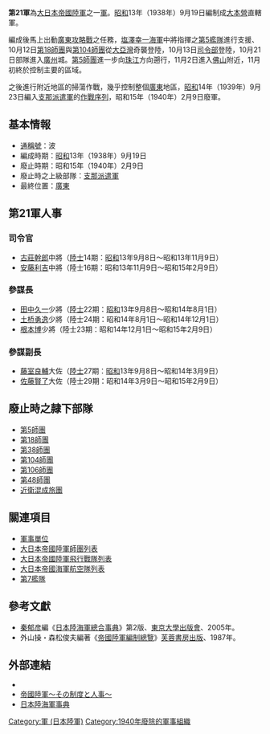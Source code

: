 {{japanese|japanese=第21軍|kana=だいにじゅういちぐん|romaji=dainijuuichi-gun}}

'''第21軍'''為[[大日本帝國陸軍|大日本帝國陸軍]]之一[[軍_(軍隊)|軍]]。[[昭和|昭和]]13年（1938年）9月19日編制成[[大本營_(大日本帝國)|大本營]]直轄軍。

編成後馬上出動[[廣州戰役_(1938年)|廣東攻略戰]]之任務，[[塩澤幸一|塩澤幸一]][[海軍|海軍]]中將指揮之[[第5艦隊_(日本海軍)|第5艦隊]]進行支援、10月12日[[第18師團|第18師團]]與[[第104師團|第104師團]]從[[大亞灣|大亞灣]]奇襲登陸，10月13日[[司令部|司令部]]登陸，10月21日部隊進入[[廣州市|廣州]]城。[[第5師團|第5師團]]進一步向[[珠江|珠江]]方向遡行，11月2日進入[[佛山|佛山]]附近，11月初終於控制主要的區域。

之後進行附近地區的掃蕩作戰，幾乎控制整個[[廣東|廣東]]地區，[[昭和|昭和]]14年（1939年）9月23日編入[[支那派遣軍|支那派遣軍]]的[[作戰序列|作戰序列]]，昭和15年（1940年）2月9日廢軍。

== 基本情報 ==
*[[通稱號|通稱號]]：波
*編成時期：[[昭和|昭和]]13年（1938年）9月19日
*廢止時期：昭和15年（1940年）2月9日
*廢止時之上級部隊：[[支那派遣軍|支那派遣軍]]
*最終位置：[[廣東|廣東]]

== 第21軍人事 ==
=== 司令官 ===
*[[古莊幹郎|古莊幹郎]]中將（[[日本陸軍士官學校|陸士]]14期：[[昭和|昭和]]13年9月8日～昭和13年11月9日）
*[[安藤利吉|安藤利吉]]中將（陸士16期：昭和13年11月9日～昭和15年2月9日）

=== 參謀長 ===
*[[田中久一|田中久一]]少將（[[日本陸軍士官學校|陸士]]22期：[[昭和|昭和]]13年9月8日～昭和14年8月1日）
*[[土桥勇逸|土桥勇逸]]少將（陸士24期：昭和14年8月1日～昭和14年12月1日）
*[[根本博|根本博]]少將（陸士23期：昭和14年12月1日～昭和15年2月9日）

=== 參謀副長 ===
*[[藤室良輔|藤室良輔]]大佐（[[日本陸軍士官學校|陸士]]27期：[[昭和|昭和]]13年9月8日～昭和14年3月9日）
*[[佐藤賢了|佐藤賢了]]大佐（陸士29期：昭和14年3月9日～昭和15年2月9日）

== 廢止時之隷下部隊 ==
*[[第5師團|第5師團]]
*[[第18師團|第18師團]]
*[[第38師團|第38師團]]
*[[第104師團|第104師團]]
*[[第106師團|第106師團]]
*[[第48師團|第48師團]]
*[[近衛師團|近衛混成旅團]]

== 關連項目 ==
*[[軍事單位|軍事單位]]
*[[大日本帝國陸軍師團列表|大日本帝國陸軍師團列表]]
* [[大日本帝國陸軍飛行戰隊列表|大日本帝國陸軍飛行戰隊列表]]
* [[大日本帝國海軍航空隊列表|大日本帝國海軍航空隊列表]]
*[[第7艦隊_(日本海軍)|第7艦隊]]

==參考文獻==
*[[秦郁彦|秦郁彦]]編《[[日本陸海軍總合事典|日本陸海軍總合事典]]》第2版、[[東京大學出版會|東京大學出版會]]、2005年。
*外山操・森松俊夫編著《[[帝國陸軍編制總覽|帝國陸軍編制總覽]]》[[芙蓉書房出版|芙蓉書房出版]]、1987年。

==外部連結==
*{{cite web
| last = Wendel
| first = Marcus
| url = http://www.axishistory.com/index.php?id=7694
| title = Axis History Factbook
| work = Japanese 21st Army(第21軍 (日本陸軍))
| access-date = 2008-03-27
| archive-date = 2020-04-03
| archive-url = https://web.archive.org/web/20200403230050/https://www.axishistory.com/index.php?id=7694
| dead-url = no
}}
*[https://web.archive.org/web/20080411094145/http://imperialarmy.hp.infoseek.co.jp/ 帝國陸軍～その制度と人事～]
*[https://web.archive.org/web/20100516180653/http://homepage1.nifty.com/kitabatake/rikukaiguntop.html 日本陸海軍事典]

{{日本軍陸軍序列軍}}
[[Category:軍_(日本陸軍)|Category:軍 (日本陸軍)]]
[[Category:1940年廢除的軍事組織|Category:1940年廢除的軍事組織]]